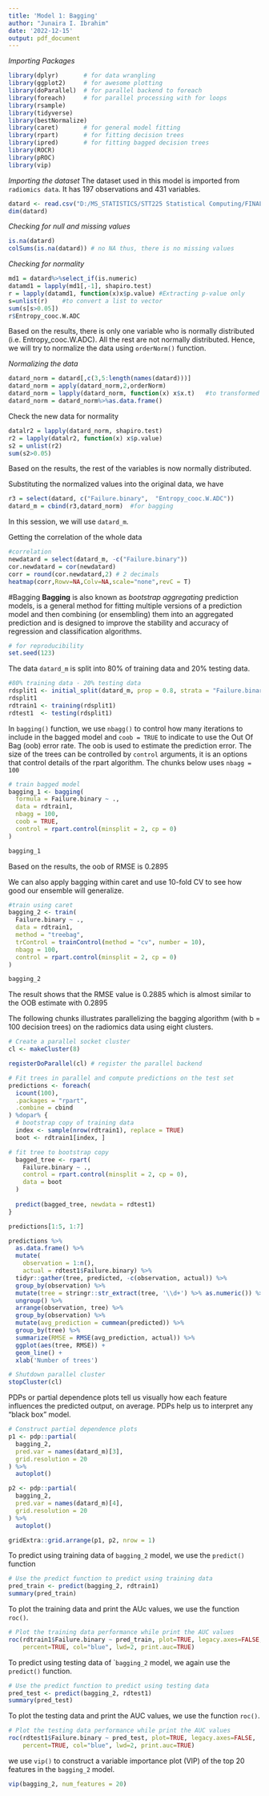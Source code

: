 ```yaml
---
title: 'Model 1: Bagging'
author: "Junaira I. Ibrahim"
date: '2022-12-15'
output: pdf_document
---
```


*Importing Packages*
```r
library(dplyr)       # for data wrangling
library(ggplot2)     # for awesome plotting
library(doParallel)  # for parallel backend to foreach
library(foreach)     # for parallel processing with for loops
library(rsample)
library(tidyverse)
library(bestNormalize)
library(caret)       # for general model fitting
library(rpart)       # for fitting decision trees
library(ipred)       # for fitting bagged decision trees
library(ROCR)
library(pROC)
library(vip)

```

*Importing the dataset*
The dataset used in this model is imported from `radiomics data`. It has 197 observations and 431 variables.
```r
datard <- read.csv("D:/MS_STATISTICS/STT225 Statistical Computing/FINAL PROJECT/radiomics_completedata.csv")
dim(datard)
```

*Checking for null and missing values*
```r
is.na(datard)
colSums(is.na(datard)) # no NA thus, there is no missing values
```

*Checking for normality*
```r
md1 = datard%>%select_if(is.numeric) 
datamd1 = lapply(md1[,-1], shapiro.test)
r = lapply(datamd1, function(x)x$p.value) #Extracting p-value only
s=unlist(r)    #to convert a list to vector
sum(s[s>0.05])
r$Entropy_cooc.W.ADC
```

Based on the results, there is only one variable who is normally distributed (i.e. Entropy_cooc.W.ADC). All the rest are not normally distributed. Hence, we will try to normalize the data using `orderNorm()` function.

*Normalizing the data*
```r
datard_norm = datard[,c(3,5:length(names(datard)))]
datard_norm = apply(datard_norm,2,orderNorm)
datard_norm = lapply(datard_norm, function(x) x$x.t)   #to transformed original data
datard_norm = datard_norm%>%as.data.frame()
```

Check the new data for normality
```r
datalr2 = lapply(datard_norm, shapiro.test)
r2 = lapply(datalr2, function(x) x$p.value)
s2 = unlist(r2)
sum(s2>0.05)
```
Based on the results, the rest of the variables is now normally distributed.

Substituting the normalized values into the original data, we have
```r
r3 = select(datard, c("Failure.binary",  "Entropy_cooc.W.ADC"))
datard_m = cbind(r3,datard_norm)  #for bagging
```

In this session, we will use `datard_m`.

Getting the correlation of the whole data
```r
#correlation
newdatard = select(datard_m, -c("Failure.binary"))
cor.newdatard = cor(newdatard)
corr = round(cor.newdatard,2) # 2 decimals
heatmap(corr,Rowv=NA,Colv=NA,scale="none",revC = T)
```


#Bagging
**Bagging** is also known as *bootstrap aggregating * prediction models, is a general method for fitting multiple versions of a prediction model and then combining (or ensembling) them into an aggregated prediction and is designed to improve the stability and accuracy of regression and classification algorithms.

```r
# for reproducibility
set.seed(123)  
```

The data `datard_m` is split into 80% of training data and 20% testing data.
```r
#80% training data - 20% testing data
rdsplit1 <- initial_split(datard_m, prop = 0.8, strata = "Failure.binary")
rdsplit1
rdtrain1 <- training(rdsplit1)
rdtest1  <- testing(rdsplit1)
```

In `bagging()` function, we use `nbagg()` to control how many iterations to include in the bagged model and `coob = TRUE` to indicate to use the Out Of Bag (oob) error rate. The oob is used to estimate the prediction error. The size of the trees can be controlled by `control` arguments, it is an options that control details of the rpart algorithm. The chunks below uses `nbagg = 100`
```r
# train bagged model
bagging_1 <- bagging(
  formula = Failure.binary ~ .,
  data = rdtrain1,
  nbagg = 100,  
  coob = TRUE,
  control = rpart.control(minsplit = 2, cp = 0)
)

bagging_1
```
Based on the results, the oob of RMSE is 0.2895 

We can also apply bagging within caret and use 10-fold CV to see how good our ensemble will generalize.

```r
#train using caret
bagging_2 <- train(
  Failure.binary ~ .,
  data = rdtrain1,
  method = "treebag",
  trControl = trainControl(method = "cv", number = 10),
  nbagg = 100,  
  control = rpart.control(minsplit = 2, cp = 0)
)

bagging_2
```
The result shows that the RMSE value is 0.2885 which is almost similar to the OOB estimate with 0.2895 

The following chunks illustrates parallelizing the bagging algorithm (with b = 100 decision trees) on the radiomics data using eight clusters.

```r
# Create a parallel socket cluster
cl <- makeCluster(8)

registerDoParallel(cl) # register the parallel backend

# Fit trees in parallel and compute predictions on the test set
predictions <- foreach(
  icount(100), 
  .packages = "rpart", 
  .combine = cbind
) %dopar% {
  # bootstrap copy of training data
  index <- sample(nrow(rdtrain1), replace = TRUE)
  boot <- rdtrain1[index, ]

# fit tree to bootstrap copy
  bagged_tree <- rpart(
    Failure.binary ~ ., 
    control = rpart.control(minsplit = 2, cp = 0),
    data = boot
  ) 
  
  predict(bagged_tree, newdata = rdtest1)
}

predictions[1:5, 1:7]
```


```r
predictions %>%
  as.data.frame() %>%
  mutate(
    observation = 1:n(),
    actual = rdtest1$Failure.binary) %>%
  tidyr::gather(tree, predicted, -c(observation, actual)) %>%
  group_by(observation) %>%
  mutate(tree = stringr::str_extract(tree, '\\d+') %>% as.numeric()) %>%
  ungroup() %>%
  arrange(observation, tree) %>%
  group_by(observation) %>%
  mutate(avg_prediction = cummean(predicted)) %>%
  group_by(tree) %>%
  summarize(RMSE = RMSE(avg_prediction, actual)) %>%
  ggplot(aes(tree, RMSE)) +
  geom_line() +
  xlab('Number of trees')
```


```r
# Shutdown parallel cluster
stopCluster(cl)
```

PDPs or partial dependence plots tell us visually how each feature influences the predicted output, on average. PDPs help us to interpret any "black box" model.
```r
# Construct partial dependence plots
p1 <- pdp::partial(
  bagging_2, 
  pred.var = names(datard_m)[3],
  grid.resolution = 20
) %>% 
  autoplot()
```


```r
p2 <- pdp::partial(
  bagging_2, 
  pred.var = names(datard_m)[4], 
  grid.resolution = 20
) %>% 
  autoplot()
```


```r
gridExtra::grid.arrange(p1, p2, nrow = 1)

```

To predict using training data of `bagging_2` model, we use the `predict()` function
```r
# Use the predict function to predict using training data
pred_train <- predict(bagging_2, rdtrain1)
summary(pred_train)
```

To plot the training data and print the AUc values, we use the function `roc()`.
```r
# Plot the training data performance while print the AUC values
roc(rdtrain1$Failure.binary ~ pred_train, plot=TRUE, legacy.axes=FALSE, 
    percent=TRUE, col="blue", lwd=2, print.auc=TRUE)

```

To predict using testing data of ``bagging_2` model, we again use the `predict()` function.
```r
# Use the predict function to predict using testing data
pred_test <- predict(bagging_2, rdtest1)
summary(pred_test)
```

To plot the testing data and print the AUC values, we use the function `roc()`.
```r
# Plot the testing data performance while print the AUC values
roc(rdtest1$Failure.binary ~ pred_test, plot=TRUE, legacy.axes=FALSE, 
    percent=TRUE, col="blue", lwd=2, print.auc=TRUE)

```

we use `vip()` to construct a variable importance plot (VIP) of the top 20 features in the `bagging_2` model.
```r
vip(bagging_2, num_features = 20)
```

